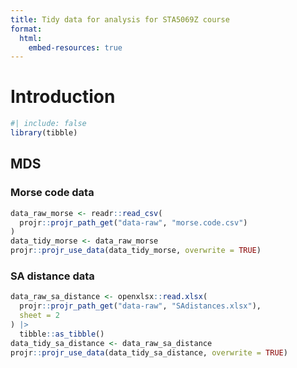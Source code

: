 ```yaml
---
title: Tidy data for analysis for STA5069Z course
format:
  html:
    embed-resources: true
---
```


# Introduction

```r
#| include: false
library(tibble)
```


## MDS

### Morse code data

```r
data_raw_morse <- readr::read_csv(
  projr::projr_path_get("data-raw", "morse.code.csv")
)
data_tidy_morse <- data_raw_morse
projr::projr_use_data(data_tidy_morse, overwrite = TRUE)
```

### SA distance data

```r
data_raw_sa_distance <- openxlsx::read.xlsx(
  projr::projr_path_get("data-raw", "SAdistances.xlsx"),
  sheet = 2
) |>
  tibble::as_tibble()
data_tidy_sa_distance <- data_raw_sa_distance
projr::projr_use_data(data_tidy_sa_distance, overwrite = TRUE)
```
